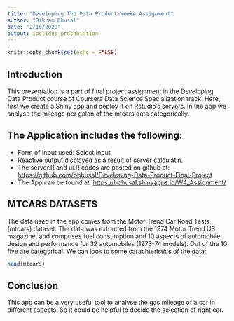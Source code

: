 ```yaml
---
title: "Developing The Data Product-Week4 Assignment"
author: "Bikram Bhusal"
date: "2/16/2020"
output: ioslides_presentation
---
```


```r
knitr::opts_chunk$set(echo = FALSE)
```

## Introduction
This presentation is a part of final project assignment in the Developing Data Product course of Coursera Data Science Specialization track. Here, first we create a Shiny app and deploy it on Rstudio's servers. In the app we analyse the mileage per galon of the mtcars data categorically. 



## The Application includes the following:

- Form of Input used: Select Input 
- Reactive output displayed as a result of server calculatin.
- The server.R and ui.R codes are posted on github at: <https://github.com/bbhusal/Developing-Data-Product-Final-Project>
- The App can be found at: <https://bbhusal.shinyapps.io/W4_Assignment/>

## MTCARS DATASETS
The data used in the app comes from the Motor Trend Car Road Tests (mtcars) dataset. The data was extracted from the 1974 Motor Trend US magazine, and comprises fuel consumption and 10 aspects of automobile design and performance for 32 automobiles (1973-74 models). Out of the 10 five are categorical. We can look to some carachteristics of the data:
```r
head(mtcars)
```


## Conclusion
This app can be a very useful tool to analyse the gas mileage of a car in different aspects. So it could be helpful to decide the selection of right car.

